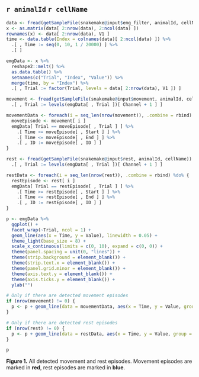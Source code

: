 ## `r animalId` `r cellName` {.unlisted .unnumbered}

```r
data <- fread(getSampleFile(snakemake@input$emg_filter, animalId, cellName))
x <- as.matrix(data[ 2:nrow(data), 2:ncol(data) ])
rownames(x) <- data[ 2:nrow(data), V1 ]
time <- data.table(Index = colnames(data)[ 2:ncol(data) ]) %>%
  .[ , Time := seq(0, 10, 1 / 20000) ] %>%
  .[ ]

emgData <- x %>%
  reshape2::melt() %>%
  as.data.table() %>%
  setnames(c("Trial", "Index", "Value")) %>%
  merge(time, by = "Index") %>%
  .[ , Trial := factor(Trial, levels = data[ 2:nrow(data), V1 ]) ]

movement <- fread(getSampleFile(snakemake@input$movement, animalId, cellName)) %>%
  .[ , Trial := levels(emgData[ , Trial ])[ Channel + 1 ] ]

movementData <- foreach(i = seq_len(nrow(movement)), .combine = rbind) %do% {
  moveEpisode <- movement[ i ]
  emgData[ Trial == moveEpisode[ , Trial ] ] %>%
    .[ Time >= moveEpisode[ , Start ] ] %>%
    .[ Time <= moveEpisode[ , End ] ] %>%
    .[ , ID := moveEpisode[ , ID ] ]
}

rest <- fread(getSampleFile(snakemake@input$rest, animalId, cellName)) %>%
  .[ , Trial := levels(emgData[ , Trial ])[ Channel + 1 ] ]

restData <- foreach(i = seq_len(nrow(rest)), .combine = rbind) %do% {
  restEpisode <- rest[ i ]
  emgData[ Trial == restEpisode[ , Trial ] ] %>%
    .[ Time >= restEpisode[ , Start ] ] %>%
    .[ Time <= restEpisode[ , End ] ] %>%
    .[ , ID := restEpisode[ , ID ] ]
}
```

```r
p <- emgData %>%
  ggplot() +
  facet_wrap(~Trial, ncol = 1) +
  geom_line(aes(x = Time, y = Value), linewidth = 0.05) +
  theme_light(base_size = 8) +
  scale_x_continuous(limits = c(0, 10), expand = c(0, 0)) +
  theme(panel.spacing = unit(0, "lines")) +
  theme(strip.background = element_blank()) +
  theme(strip.text.x = element_blank()) +
  theme(panel.grid.minor = element_blank()) +
  theme(axis.text.y = element_blank()) +
  theme(axis.ticks.y = element_blank()) +
  ylab("")

# Only if there are detected movement episodes
if (nrow(movement) != 0) {
  p <- p + geom_line(data = movementData, aes(x = Time, y = Value, group = ID), linewidth = 0.25, color = "red")
}

# Only if there are detected rest episodes
if (nrow(rest) != 0) {
  p <- p + geom_line(data = restData, aes(x = Time, y = Value, group = ID), linewidth = 0.25, color = "blue")
}

p
```

**Figure 1.** All detected movement and rest episodes. Movement episodes are marked in **red**,
rest episodes are marked in **blue**.
